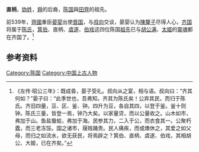 '''直柄'''，[[妫姓|妫姓]]，[[舜|舜]]的后裔，[[陈国|陈国]]與[[田齊|田齊]]的祖先。

前539年，[[齊國|齊國]]重臣[[晏婴|晏婴]]出使[[晋国|晋国]]，与[[叔向|叔向]]交谈，晏婴认为[[陳釐子|陳釐子]]尽得人心，[[齐国|齐国]]将属于[[陈氏|陈氏]]，[[箕伯|箕伯]]、直柄、[[虞遂|虞遂]]、[[伯戏|伯戏]]这四位陈国[[祖先|祖先]]已与[[胡公满|胡公满]]、[[太姬|太姬]]的[[靈魂|靈魂]]都在齐国了。<ref>《左传·昭公三年》：既成昏，晏子受礼。叔向从之宴，相与语。叔向曰：“齐其何如？”晏子曰：“此季世也，吾弗知。齐其为陈氏矣！公弃其民，而归于陈氏。齐旧四量，豆、区、釜、钟。四升为豆，各自其四，以登于釜。釜十则钟。陈氏三量，皆登一焉，钟乃大矣。以家量贷，而以公量收之。山木如市，弗加于山。鱼盐蜃蛤，弗加于海。民参其力，二入于公，而衣食其一。公聚朽蠹，而三老冻馁。国之诸市，屦贱踊贵。民人痛疾，而或燠休之，其爱之如父母，而归之如流水，欲无获民，将焉辟之？箕伯、直柄、虞遂、伯戏，其相胡公、大姬，已在齐矣。”</ref>
==参考资料==
<references />
[[Category:陈国|Category:陈国]]
[[Category:中国上古人物|Category:中国上古人物]]